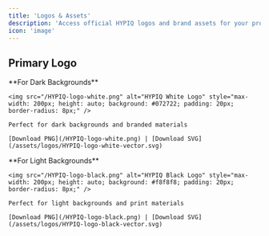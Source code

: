 ```yaml
---
title: 'Logos & Assets'
description: 'Access official HYPIQ logos and brand assets for your projects and integrations.'
icon: 'image'
---
```


## Primary Logo
<!-- Updated logos with previews -->

<CardGroup cols={2}>
  <Card title="HYPIQ Logo - White">
    **For Dark Backgrounds**
    
    <img src="/HYPIQ-logo-white.png" alt="HYPIQ White Logo" style="max-width: 200px; height: auto; background: #072722; padding: 20px; border-radius: 8px;" />
    
    Perfect for dark backgrounds and branded materials
    
    [Download PNG](/HYPIQ-logo-white.png) | [Download SVG](/assets/logos/HYPIQ-logo-white-vector.svg)
  </Card>
  <Card title="HYPIQ Logo - Black">
    **For Light Backgrounds**
    
    <img src="/HYPIQ-logo-black.png" alt="HYPIQ Black Logo" style="max-width: 200px; height: auto; background: #f8f8f8; padding: 20px; border-radius: 8px;" />
    
    Perfect for light backgrounds and print materials
    
    [Download PNG](/HYPIQ-logo-black.png) | [Download SVG](/assets/logos/HYPIQ-logo-black-vector.svg)
  </Card>
</CardGroup>

